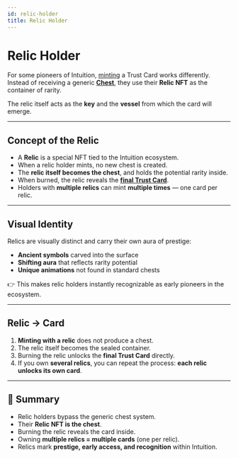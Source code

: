 ```yaml
---
id: relic-holder
title: Relic Holder
---
```


# Relic Holder

For some pioneers of Intuition, [minting](./mint.mdx) a Trust Card works differently.  
Instead of receiving a generic **[Chest](./chest.mdx)**, they use their **Relic NFT** as the container of rarity.  

The relic itself acts as the **key** and the **vessel** from which the card will emerge.

---

## Concept of the Relic

- A **Relic** is a special NFT tied to the Intuition ecosystem.  
- When a relic holder mints, no new chest is created.  
- The **relic itself becomes the chest**, and holds the potential rarity inside.  
- When burned, the relic reveals the **[final Trust Card](./nft.mdx)**.  
- Holders with **multiple relics** can mint **multiple times** — one card per relic.  

---

## Visual Identity

Relics are visually distinct and carry their own aura of prestige:  

- **Ancient symbols** carved into the surface  
- **Shifting aura** that reflects rarity potential  
- **Unique animations** not found in standard chests  

👉 This makes relic holders instantly recognizable as early pioneers in the ecosystem.  

---

## Relic → Card

1. **Minting with a relic** does not produce a chest.  
2. The relic itself becomes the sealed container.  
3. Burning the relic unlocks the **final Trust Card** directly.  
4. If you own **several relics**, you can repeat the process: **each relic unlocks its own card**.  

---

## 📌 Summary

- Relic holders bypass the generic chest system.  
- Their **Relic NFT is the chest**.  
- Burning the relic reveals the card inside.  
- Owning **multiple relics = multiple cards** (one per relic).  
- Relics mark **prestige, early access, and recognition** within Intuition.  
